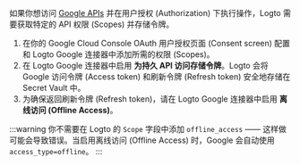 如果你想访问 [Google APIs](https://console.cloud.google.com/apis/library) 并在用户授权 (Authorization) 下执行操作，Logto 需要获取特定的 API 权限 (Scopes) 并存储令牌。

1. 在你的 Google Cloud Console OAuth 用户授权页面 (Consent screen) 配置和 Logto Google 连接器中添加所需的权限 (Scopes)。
2. 在 Logto Google 连接器中启用 **为持久 API 访问存储令牌**。Logto 会将 Google 访问令牌 (Access token) 和刷新令牌 (Refresh token) 安全地存储在 Secret Vault 中。
3. 为确保返回刷新令牌 (Refresh token)，请在 Logto Google 连接器中启用 **离线访问 (Offline Access)**。

:::warning
你不需要在 Logto 的 `Scope` 字段中添加 `offline_access` —— 这样做可能会导致错误。当启用离线访问 (Offline Access) 时，Google 会自动使用 `access_type=offline`。
:::
